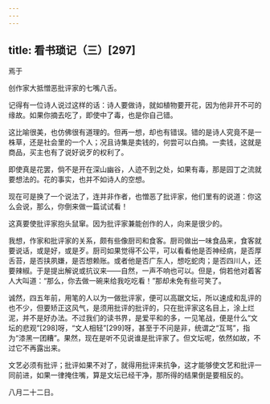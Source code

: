```yaml
---
---
---
```

title: 看书琐记（三）[297]
---




焉于

创作家大抵憎恶批评家的七嘴八舌。

记得有一位诗人说过这样的话：诗人要做诗，就如植物要开花，因为他非开不可的缘故。如果你摘去吃了，即使中了毒，也是你自己错。

这比喻很美，也仿佛很有道理的。但再一想，却也有错误。错的是诗人究竟不是一株草，还是社会里的一个人；况且诗集是卖钱的，何尝可以白摘。一卖钱，这就是商品，买主也有了说好说歹的权利了。

即使真是花罢，倘不是开在深山幽谷，人迹不到之处，如果有毒，那是园丁之流就要想法的。花的事实，也并不如诗人的空想。

现在可是换了一个说法了，连并非作者，也憎恶了批评家，他们里有的说道：你这么会说，那么，你倒来做一篇试试看！

这真要使批评家抱头鼠窜。因为批评家兼能创作的人，向来是很少的。

我想，作家和批评家的关系，颇有些像厨司和食客。厨司做出一味食品来，食客就要说话，或是好，或是歹。厨司如果觉得不公平，可以看看他是否神经病，是否厚舌苔，是否挟夙嫌，是否想赖账。或者他是否广东人，想吃蛇肉；是否四川人，还要辣椒。于是提出解说或抗议来——自然，一声不响也可以。但是，倘若他对着客人大叫道：“那么，你去做一碗来给我吃吃看！”那却未免有些可笑了。

诚然，四五年前，用笔的人以为一做批评家，便可以高踞文坛，所以速成和乱评的也不少，但要矫正这风气，是须用批评的批评的，只在批评家这名目上，涂上烂泥，并不是好办法。不过我们的读书界，是爱平和的多，一见笔战，便是什么“文坛的悲观”[298]呀，“文人相轻”[299]呀，甚至于不问是非，统谓之“互骂”，指为“漆黑一团糟”。果然，现在是听不见说谁是批评家了。但文坛呢，依然如故，不过它不再露出来。

文艺必须有批评；批评如果不对了，就得用批评来抗争，这才能够使文艺和批评一同前进，如果一律掩住嘴，算是文坛已经干净，那所得的结果倒是要相反的。

八月二十二日。